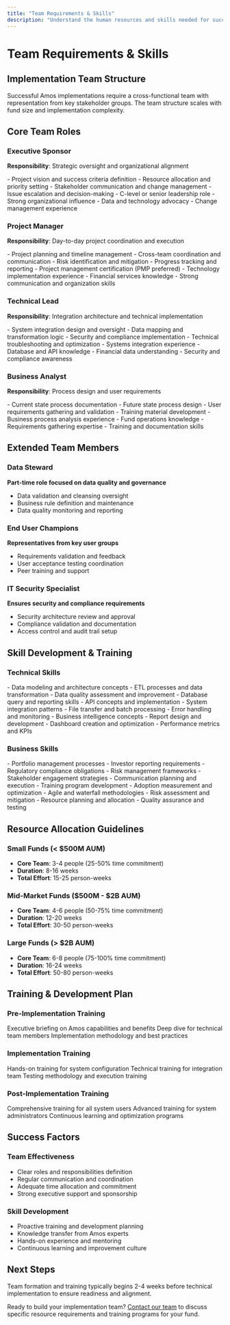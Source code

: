 ```yaml
---
title: "Team Requirements & Skills"
description: "Understand the human resources and skills needed for successful Amos implementation"
---
```


# Team Requirements & Skills

## Implementation Team Structure

Successful Amos implementations require a cross-functional team with representation from key stakeholder groups. The team structure scales with fund size and implementation complexity.

## Core Team Roles

### Executive Sponsor
**Responsibility**: Strategic oversight and organizational alignment

<CardGroup cols={2}>
  <Card title="Key Activities" icon="crown">
    - Project vision and success criteria definition
    - Resource allocation and priority setting
    - Stakeholder communication and change management
    - Issue escalation and decision-making
  </Card>
  <Card title="Ideal Profile" icon="user">
    - C-level or senior leadership role
    - Strong organizational influence
    - Data and technology advocacy
    - Change management experience
  </Card>
</CardGroup>

### Project Manager
**Responsibility**: Day-to-day project coordination and execution

<CardGroup cols={2}>
  <Card title="Key Activities" icon="tasks">
    - Project planning and timeline management
    - Cross-team coordination and communication
    - Risk identification and mitigation
    - Progress tracking and reporting
  </Card>
  <Card title="Required Skills" icon="clipboard-check">
    - Project management certification (PMP preferred)
    - Technology implementation experience
    - Financial services knowledge
    - Strong communication and organization skills
  </Card>
</CardGroup>

### Technical Lead
**Responsibility**: Integration architecture and technical implementation

<CardGroup cols={2}>
  <Card title="Key Activities" icon="code">
    - System integration design and oversight
    - Data mapping and transformation logic
    - Security and compliance implementation
    - Technical troubleshooting and optimization
  </Card>
  <Card title="Required Skills" icon="wrench">
    - Systems integration experience
    - Database and API knowledge
    - Financial data understanding
    - Security and compliance awareness
  </Card>
</CardGroup>

### Business Analyst
**Responsibility**: Process design and user requirements

<CardGroup cols={2}>
  <Card title="Key Activities" icon="chart-bar">
    - Current state process documentation
    - Future state process design
    - User requirements gathering and validation
    - Training material development
  </Card>
  <Card title="Required Skills" icon="lightbulb">
    - Business process analysis experience
    - Fund operations knowledge
    - Requirements gathering expertise
    - Training and documentation skills
  </Card>
</CardGroup>

## Extended Team Members

### Data Steward
**Part-time role focused on data quality and governance**
- Data validation and cleansing oversight
- Business rule definition and maintenance
- Data quality monitoring and reporting

### End User Champions
**Representatives from key user groups**
- Requirements validation and feedback
- User acceptance testing coordination
- Peer training and support

### IT Security Specialist
**Ensures security and compliance requirements**
- Security architecture review and approval
- Compliance validation and documentation
- Access control and audit trail setup

## Skill Development & Training

### Technical Skills
<Tabs>
  <Tab title="Data Management">
    - Data modeling and architecture concepts
    - ETL processes and data transformation
    - Data quality assessment and improvement
    - Database query and reporting skills
  </Tab>
  <Tab title="Integration">
    - API concepts and implementation
    - System integration patterns
    - File transfer and batch processing
    - Error handling and monitoring
  </Tab>
  <Tab title="Analytics">
    - Business intelligence concepts
    - Report design and development
    - Dashboard creation and optimization
    - Performance metrics and KPIs
  </Tab>
</Tabs>

### Business Skills
<Tabs>
  <Tab title="Fund Operations">
    - Portfolio management processes
    - Investor reporting requirements
    - Regulatory compliance obligations
    - Risk management frameworks
  </Tab>
  <Tab title="Change Management">
    - Stakeholder engagement strategies
    - Communication planning and execution
    - Training program development
    - Adoption measurement and optimization
  </Tab>
  <Tab title="Project Management">
    - Agile and waterfall methodologies
    - Risk assessment and mitigation
    - Resource planning and allocation
    - Quality assurance and testing
  </Tab>
</Tabs>

## Resource Allocation Guidelines

### Small Funds (< $500M AUM)
- **Core Team**: 3-4 people (25-50% time commitment)
- **Duration**: 8-16 weeks
- **Total Effort**: 15-25 person-weeks

### Mid-Market Funds ($500M - $2B AUM)
- **Core Team**: 4-6 people (50-75% time commitment)
- **Duration**: 12-20 weeks
- **Total Effort**: 30-50 person-weeks

### Large Funds (> $2B AUM)
- **Core Team**: 6-8 people (75-100% time commitment)
- **Duration**: 16-24 weeks
- **Total Effort**: 50-80 person-weeks

## Training & Development Plan

### Pre-Implementation Training
<Steps>
  <Step title="Platform Overview">
    Executive briefing on Amos capabilities and benefits
  </Step>
  <Step title="Technical Architecture">
    Deep dive for technical team members
  </Step>
  <Step title="Project Management">
    Implementation methodology and best practices
  </Step>
</Steps>

### Implementation Training
<Steps>
  <Step title="Configuration & Setup">
    Hands-on training for system configuration
  </Step>
  <Step title="Integration Development">
    Technical training for integration team
  </Step>
  <Step title="User Acceptance Testing">
    Testing methodology and execution training
  </Step>
</Steps>

### Post-Implementation Training
<Steps>
  <Step title="End User Training">
    Comprehensive training for all system users
  </Step>
  <Step title="Administrator Training">
    Advanced training for system administrators
  </Step>
  <Step title="Ongoing Support">
    Continuous learning and optimization programs
  </Step>
</Steps>

## Success Factors

### Team Effectiveness
- Clear roles and responsibilities definition
- Regular communication and coordination
- Adequate time allocation and commitment
- Strong executive support and sponsorship

### Skill Development
- Proactive training and development planning
- Knowledge transfer from Amos experts
- Hands-on experience and mentoring
- Continuous learning and improvement culture

## Next Steps

<Note>
Team formation and training typically begins 2-4 weeks before technical implementation to ensure readiness and alignment.
</Note>

Ready to build your implementation team? [Contact our team](/fund-leaders/implementation/getting-started) to discuss specific resource requirements and training programs for your fund.